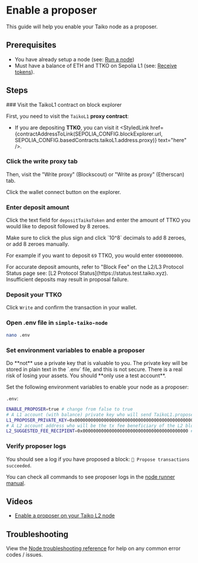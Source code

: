
# Enable a proposer

This guide will help you enable your Taiko node as a proposer.

## Prerequisites

- You have already setup a node (see: [Run a node](/docs/guides/run-a-node))
- Must have a balance of ETH and TTKO on Sepolia L1 (see: [Receive tokens](/docs/guides/receive-tokens)).

## Steps

<Steps>
### Visit the TaikoL1 contract on block explorer

First, you need to visit the `TaikoL1` **proxy contract**:

- If you are depositing **TTKO**, you can visit it <StyledLink href={contractAddressToLink(SEPOLIA_CONFIG.blockExplorer.url, SEPOLIA_CONFIG.basedContracts.taikoL1.address.proxy)} text="here" />.

### Click the write proxy tab

Then, visit the "Write proxy" (Blockscout) or "Write as proxy" (Etherscan) tab.

Click the wallet connect button on the explorer.

### Enter deposit amount

Click the text field for `depositTaikoToken` and enter the amount of TTKO you would like to deposit followed by 8 zeroes.

<Callout type="warning">
  Make sure to click the plus sign and click `10^8` decimals to add 8 zeroes, or
  add 8 zeroes manually.
</Callout>

For example if you want to deposit `69` TTKO, you would enter `6900000000`.

<Callout type="note">
  For accurate deposit amounts, refer to "Block Fee" on the L2/L3 Protocol
  Status page see: [L2 Protocol Status](https://status.test.taiko.xyz). Insufficient
  deposits may result in proposal failure.
</Callout>

### Deposit your TTKO

Click `Write` and confirm the transaction in your wallet.

### Open .env file in `simple-taiko-node`

```sh
nano .env
```

### Set environment variables to enable a proposer

<Callout type="warning">
  Do **not** use a private key that is valuable to you. The private key will be
  stored in plain text in the `.env` file, and this is not secure.
  There is a real risk of losing your assets. You should **only use a test
  account**.
</Callout>

Set the following environment variables to enable your node as a proposer:

`.env`:

```sh
ENABLE_PROPOSER=true # change from false to true
# A L1 account (with balance) private key who will send TaikoL1.proposeBlock transactions
L1_PROPOSER_PRIVATE_KEY=0x0000000000000000000000000000000000000000000000000000000000000000 # your wallet's private key
# A L2 account address who will be the tx fee beneficiary of the L2 blocks that you proposed
L2_SUGGESTED_FEE_RECIPIENT=0x0000000000000000000000000000000000000000 # the recipient of L2/L3 ETH rewards.
```
### Verify proposer logs

You should see a log if you have proposed a block: `📝 Propose transactions succeeded`.

You can check all commands to see proposer logs in the [node runner manual](/docs/manuals/node-runner-manual#view-client-proposer-logs).

</Steps>

## Videos

- [Enable a proposer on your Taiko L2 node](https://www.youtube.com/watch?v=z3gWKEoJidw)

## Troubleshooting

View the [Node troubleshooting reference](/docs/reference/node-troubleshooting) for help on any common error codes / issues.
